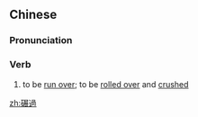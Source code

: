 {{also|碾过}}
==Chinese==
{{zh-forms|s=碾过}}

===Pronunciation===
{{zh-pron
|m=niǎnguò
|cat=v
}}

===Verb===
{{zh-verb}}

# to be [[run over]]; to be [[roll over|rolled over]] and [[crushed]]
#: {{zh-x|我 的 寶寶 被 一 輛 卡車 碾過 了。|My baby was '''run over''' by a truck.}}

[[zh:碾過]]